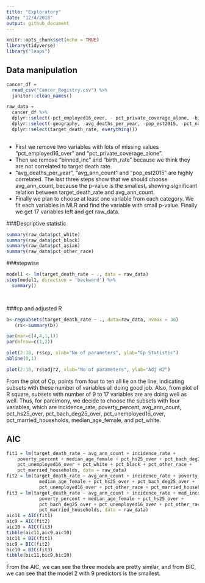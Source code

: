 ```yaml
---
title: "Exploratory"
date: "12/4/2018"
output: github_document
---
```


```r
knitr::opts_chunk$set(echo = TRUE)
library(tidyverse)
library("leaps")
```

## Data manipulation



```r
cancer_df =
  read_csv("Cancer_Registry.csv") %>% 
  janitor::clean_names()

raw_data =
  cancer_df %>%
  dplyr::select(-pct_employed16_over, - pct_private_coverage_alone, -binned_inc) %>% 
  dplyr::select(-geography, -avg_deaths_per_year, -pop_est2015, -pct_no_hs18_24 , -pct_hs18_24 , -pct_bach_deg18_24, -pct_some_col18_24, -median_age, -pct_private_coverage, -pct_public_coverage, -pct_public_coverage_alone, -percent_married , -birth_rate) %>% 
  dplyr::select(target_death_rate, everything()) 
  

```

* First we remove two variables with lots of missing values "pct_employed16_over" and "pct_private_coverage_alone".
* Then we remove "binned_inc" and "birth_rate" because we think they are not correlated to target death rate.
* "avg_deaths_per_year",  "avg_ann_count" and "pop_est2015" are highly correlated. The last three steps show that we should choose avg_ann_count, because the p-value is the smallest, showing significant relation between target_death_rate and avg_ann_count.
* Finally we plan to choose at least one variable from each category. We fit each variables in MLR and find the variable with small p-value. Finally we get 17 variables left and get raw_data.

###Descriptive statistic
```r
summary(raw_data$pct_white)
summary(raw_data$pct_black)
summary(raw_data$pct_asian)
summary(raw_data$pct_other_race)
```


###stepwise
```r
model1 <- lm(target_death_rate ~ ., data = raw_data)
step(model1, direction = 'backward') %>%
  summary() 

  
```

###cp and adjusted R 
```r
b<-regsubsets(target_death_rate ~ ., data=raw_data, nvmax = 30)
   (rs<-summary(b))

par(mar=c(4,4,1,1))
par(mfrow=c(1,2))

plot(2:18, rs$cp, xlab="No of parameters", ylab="Cp Statistic")
abline(0,1)

plot(2:18, rs$adjr2, xlab="No of parameters", ylab="Adj R2")

```
From the plot of Cp, points from four to ten all lie on the line, indicating subsets with these number of variables all doing good job. Also, from  plot of R square, subsets with number of 9 to 17 variables are are doing well as well. Thus, for parcimony, we decide to choose the subsets with four variables, which are incidence_rate, poverty_percent, avg_ann_count, pct_hs25_over, pct_bach_deg25_over, pct_unemployed16_over, pct_married_households, median_age_female, and pct_white.

## AIC ##

```r
fit1 = lm(target_death_rate ~ avg_ann_count + incidence_rate + 
    poverty_percent + median_age_female + pct_hs25_over + pct_bach_deg25_over + 
    pct_unemployed16_over + pct_white + pct_black + pct_other_race + 
    pct_married_households, data = raw_data)
fit2 = lm(target_death_rate ~ avg_ann_count + incidence_rate + poverty_percent + 
            median_age_female + pct_hs25_over + pct_bach_deg25_over + 
            pct_unemployed16_over + pct_other_race + pct_married_households, data = raw_data)
fit3 = lm(target_death_rate ~ avg_ann_count + incidence_rate + med_income + 
            poverty_percent + median_age_female + pct_hs25_over + 
            pct_bach_deg25_over + pct_unemployed16_over + pct_other_race + 
            pct_married_households, data = raw_data)
aic11 = AIC(fit1)
aic9 = AIC(fit2)
aic10 = AIC(fit3)
tibble(aic11,aic9,aic10)
bic11 = BIC(fit1)
bic9 = BIC(fit2)
bic10 = BIC(fit3)
tibble(bic11,bic9,bic10)
```

From the AIC, we can see the three models are pretty similar, and from BIC, we can see that the model 2 with 9 predictors is the smallest. 
